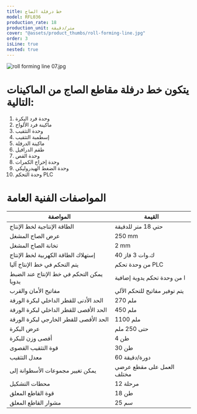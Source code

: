 ```yaml
---
title: خط درفلة الصاج
model: RFL036
production_rate: 18
production_unit: متر/دقيقة
cover: "@assets/product_thumbs/roll-forming-line.jpg"
order: 3
isLine: true
nested: true
---
```



<ProductTabs />

![roll forming line 07.jpg](@assets/article_images/roll-forming-line/roll-forming-line-07.jpg)

# يتكون خط درفلة مقاطع الصاج من الماكينات التالية:

1. وحدة فرد البكرة
2. ماكينة فرد الألواح
3. وحدة التثقيب
4. إسطمبة التثقيب
5. ماكينة الدرفلة
6. طقم الدرافيل
7. وحدة القص
8. وحدة إخراج الكمرات
9. وحدة الضغط الهيدروليكي
10. وحدة التحكم PLC

# المواصفات الفنية العامة

| المواصفة                                  | القيمة                        |
| ----------------------------------------- | ----------------------------- |
| الطاقة الإنتاجية لخط الإنتاج              | حتي 18 متر للدقيقة            |
| عرض الصاج المشغل                          | 250 mm                        |
| تخانة الصاج المشغل                        | 2 mm                          |
| إستهلاك الطاقة الكهربية لخط الإنتاج       | 40 ك.وات 3 فاز                |
| يتم التحكم في خط الإنتاج آليا             | من وحدة تحكم PLC              |
| يمكن التحكم في خط الإنتاج عند الضبط يدويا | ا من وحدة تحكم يدوية إضافية   |
| مفاتيح الأمان والقرب                      | يتم توفير مفاتيح للتحكم الآلي |
| الحد الأدنى للقطر الداخلي لبكرة الورقة    | 270 ملم                       |
| الحد الأقصى للقطر الداخلي لبكرة الورقة    | 450 ملم                       |
| الحد الأقصى للقطر الخارجي لبكرة الورقة    | 1100 ملم                      |
| عرض البكرة                                | حتى 250 ملم                   |
| أقصى وزن للبكرة                           | 4 طن                          |
| قوة التثقيب القصوى                        | 30 طن                         |
| معدل التثقيب                              | 60 دورة/دقيقة                 |
| يمكن تغيير مجموعات الأسطوانة إلى          | العمل على مقطع عرضي مختلف     |
| محطات التشكيل                             | 12 مرحلة                      |
| قوة القاطع المعلق                         | 18 طن                         |
| مشوار القاطع المعلق                       | 25 سم                         |

